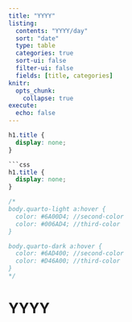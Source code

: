 ```yaml
---
title: "YYYY"
listing:
  contents: "YYYY/day"
  sort: "date"
  type: table
  categories: true
  sort-ui: false
  filter-ui: false
  fields: [title, categories]
knitr:
  opts_chunk: 
    collapse: true
execute:
  echo: false
---
```


```css
h1.title {
  display: none;
}

```css
h1.title {
  display: none;
}

/*
body.quarto-light a:hover {
  color: #6A00D4; //second-color
  color: #006AD4; //third-color
}

body.quarto-dark a:hover {
  color: #6AD400; //second-color
  color: #D46A00; //third-color
}
*/
```

# [YYYY]{.primary}
